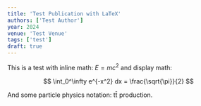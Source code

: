 ```yaml
---
title: 'Test Publication with LaTeX'
authors: ['Test Author']
year: 2024
venue: 'Test Venue'
tags: ['test']
draft: true
---
```


This is a test with inline math: $E = mc^2$ and display math:

$$
\int_0^\infty e^{-x^2} dx = \frac{\sqrt{\pi}}{2}
$$

And some particle physics notation: $\mathrm{t\bar{t}}$ production.
